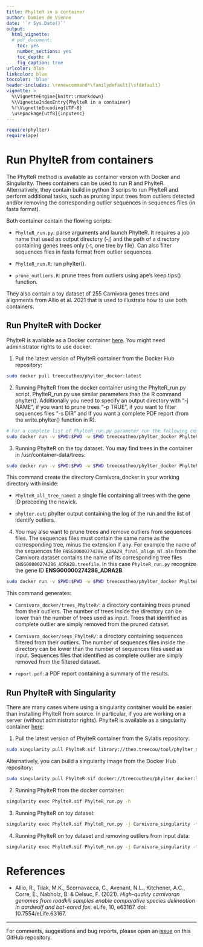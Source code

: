 ```yaml
---
title: PhylteR in a container
author: Damien de Vienne
date: '`r Sys.Date()`'
output:
  html_vignette:
  # pdf_document:
    toc: yes
    number_sections: yes
    toc_depth: 4
    fig_caption: true
urlcolor: blue
linkcolor: blue
toccolor: 'blue'
header-includes: \renewcommand*\familydefault{\sfdefault}
vignette: >
  %\VignetteEngine{knitr::rmarkdown}
  %\VignetteIndexEntry{PhylteR in a container}
  %!\VignetteEncoding{UTF-8}
  \usepackage[utf8]{inputenc}
---
```


```r
require(phylter)
require(ape)
```

# Run PhylteR from containers

The PhylteR method is available as container version with Docker and Singularity. Thees containers can be used to run R and PhylteR. Alternatively, they contain build in python 3 scrips to run PhylteR and perform additional tasks, such as pruning input trees from outliers detected and/or removing the corresponding outlier sequences in sequences files (in fasta format).


Both container contain the flowing scripts:

- `PhylteR_run.py`: parse arguments and launch PhylteR. It requires a job name that used as output directory (-j) and the path of a directory containing genes trees only (-t, one tree by file). Can also filter sequences files in fasta format from outlier sequences.

- `PhylteR_run.R`: run phylter().

- `prune_outliers.R`: prune trees from outliers using ape's keep.tips() function.

They also contain a toy dataset of 255 Carnivora genes trees and alignments from Allio et al. 2021 that is used to illustrate how to use both containers.

## Run PhylteR with Docker

PhylteR is available as a Docker container [here](https://hub.docker.com/r/treecoutheo/phylter_docker). You might need administrator rights to use docker.

1. Pull the latest version of PhylteR container from the Docker Hub repository:

```sh
sudo docker pull treecoutheo/phylter_docker:latest
```

2. Running PhylteR from the docker container using the PhylteR_run.py script. PhylteR_run.py use similar parameters than the R command phylter(). Additionally you need to specify an output directory with "-j NAME", if you want to prune trees "-p TRUE", if you want to filter sequences files "-s DIR" and if you want a complete PDF report (from the write.phylter() function in R).

```sh
# For a complete list of PhylteR_run.py parameter run the following command.
sudo docker run -v $PWD:$PWD -w $PWD treecoutheo/phylter_docker PhylteR_run.py -h
```

3. Running PhylteR on the toy dataset. You may find trees in the container in /usr/container-data/trees:

```sh
sudo docker run -v $PWD:$PWD -w $PWD treecoutheo/phylter_docker PhylteR_run.py -j Carnivora_docker -t /usr/container-data/trees
```
This command create the directory Carnivora_docker in your working directory with inside:

- `PhylteR_all_tree_named`: a single file containing all trees with the gene ID preceding the newick.

- `phylter.out`: phylter output containing the log of the run and the list of identify outliers.


4. You may also want to prune trees and remove outliers from sequences files. The sequences files must contain the same name as the corresponding tree, minus the extension if any. For example the name of the sequences file `ENSG00000274286_ADRA2B_final_align_NT.aln` from the Carnivora dataset contains the name of its corresponding tree files `ENSG00000274286_ADRA2B.treefile`. In this case `PhylteR_run.py` recognize the gene ID  **ENSG00000274286_ADRA2B**.

```sh
sudo docker run -v $PWD:$PWD -w $PWD treecoutheo/phylter_docker PhylteR_run.py -j Carnivora_docker -t /usr/container-data/trees -p TRUE -s /usr/container-data/alignments -g TRUE
```
This command generates:

- `Carnivora_docker/trees_PhylteR/`: a directory containing trees pruned from their outliers. The number of trees inside the directory can be lower than the number of trees used as input. Trees that identified as complete outlier are simply removed from the pruned dataset.

- `Carnivora_docker/seqs_PhylteR/`: a directory containing sequences filtered from their outliers. The number of sequences files inside the directory can be lower than the number of sequences files used as input. Sequences files that identified as complete outlier are simply removed from the filtered dataset.

- `report.pdf`: a PDF report containing a summary of the results.


## Run PhylteR with Singularity


There are many cases where using a singularity container would be easier than installing PhylteR from source. In particular, if you are working on a server (without administrator rights). PhylteR is available as a singularity container [here](https://cloud.sylabs.io/library/theo.treecou/tool/phylter_singularity):




1. Pull the latest version of PhylteR container from the Sylabs repository:

```sh
sudo singularity pull PhylteR.sif library://theo.treecou/tool/phylter_singularity:latest
```

Alternatively, you can build a singularity image from the Docker Hub repository:

```sh
sudo singularity pull PhylteR.sif docker://treecoutheo/phylter_docker:latest
```

2. Running PhylteR from the docker container:

```sh
singularity exec PhylteR.sif PhylteR_run.py -h
```

3. Running PhylteR on toy dataset:

```sh
singularity exec PhylteR.sif PhylteR_run.py -j Carnivora_singularity -t /usr/container-data/trees
```

4. Running PhylteR on toy dataset and removing outliers from input data:

```sh
singularity exec PhylteR.sif PhylteR_run.py -j Carnivora_singularity -t /usr/container-data/trees -p TRUE -s /usr/container-data/alignments
```

# References

- Allio, R., Tilak, M.K., Scornavacca, C., Avenant, N.L., Kitchener, A.C., Corre, E., Nabholz, B. & Delsuc, F. (2021).
*High-quality carnivoran genomes from roadkill samples enable comparative species delineation in aardwolf and bat-eared fox*.
eLife, 10, e63167.
doi: 10.7554/eLife.63167.


---
For comments, suggestions and bug reports, please open an [issue](https://github.com/damiendevienne/phylter/issues) on this GitHub repository.
